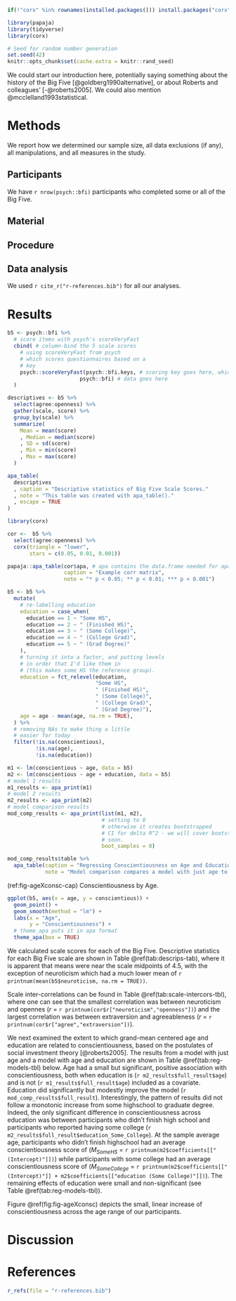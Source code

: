 ```r
if(!"corx" %in% rownames(installed.packages())) install.packages("corx")

library(papaja)
library(tidyverse)
library(corx)
```

```r
# Seed for random number generation
set.seed(42)
knitr::opts_chunk$set(cache.extra = knitr::rand_seed)
```

We could start our introduction here, potentially saying something about the history of the Big Five [@goldberg1990alternative], or about Roberts and colleagues' [-@roberts2005]. We could also mention @mcclelland1993statistical.

# Methods
We report how we determined our sample size, all data exclusions (if any), all manipulations, and all measures in the study. <!-- 21-word solution (Simmons, Nelson & Simonsohn, 2012; retrieved from http://ssrn.com/abstract=2160588) -->

## Participants

We have `r nrow(psych::bfi)` participants who completed some or all of the Big Five.

## Material

## Procedure

## Data analysis
We used `r cite_r("r-references.bib")` for all our analyses.


# Results

```r
b5 <- psych::bfi %>% 
  # score items with psych's scoreVeryFast
  cbind( # column-bind the 5 scale scores
    # using scoreVeryFast from psych
    # which scores questionnaires based on a 
    # key
    psych::scoreVeryFast(psych::bfi.keys, # scoring key goes here, which psych has for this data
                       psych::bfi) # data goes here
  )

descriptives <- b5 %>%
  select(agree:openness) %>% 
  gather(scale, score) %>% 
  group_by(scale) %>% 
  summarize(
    Mean = mean(score)
    , Median = median(score)
    , SD = sd(score)
    , Min = min(score)
    , Max = max(score)
  )

apa_table(
  descriptives
  , caption = "Descriptive statistics of Big Five Scale Scores."
  , note = "This table was created with apa_table()."
  , escape = TRUE
)
```

```r
library(corx)

cor <-  b5 %>%
  select(agree:openness) %>% 
  corx(triangle = "lower",
       stars = c(0.05, 0.01, 0.001))
```

```r
papaja::apa_table(cor$apa, # apa contains the data.frame needed for apa_table
                  caption = "Example corr matrix",
                  note = "* p < 0.05; ** p < 0.01; *** p < 0.001")
```

```r
b5 <- b5 %>% 
  mutate(
    # re-labelling education
    education = case_when(
      education == 1 ~ "Some HS",
      education == 2 ~ " (Finished HS)",
      education == 3 ~ " (Some College)",
      education == 4 ~ " (College Grad)",
      education == 5 ~ " (Grad Degree)"
    ),
    # turning it into a factor, and putting levels
    # in order that I'd like them in 
    # (this makes some HS the reference group).
    education = fct_relevel(education, 
                            "Some HS",
                            " (Finished HS)",
                            " (Some College)",
                            " (College Grad)",
                            " (Grad Degree)"),
    age = age - mean(age, na.rm = TRUE),
  ) %>%
  # removing NAs to make thing a little
  # easier for today
  filter(!is.na(conscientious),
         !is.na(age),
         !is.na(education))

m1 <- lm(conscientious ~ age, data = b5)
m2 <- lm(conscientious ~ age + education, data = b5)
# model 1 results
m1_results <- apa_print(m1)
# model 2 results
m2_results <- apa_print(m2)
# model comparison results
mod_comp_results <- apa_print(list(m1, m2),
                              # setting to 0
                              # otherwise it creates bootstrapped
                              # CI for delta R^2 - we will cover bootstrapping 
                              # soon.
                              boot_samples = 0)
```

```r
mod_comp_results$table %>% 
  apa_table(caption = "Regressing Conscientiousness on Age and Education",
            note = "Model comparison compares a model with just age to a model that has age and education.")
```

(ref:fig-ageXconsc-cap) Conscientiousness by Age.

```r
ggplot(b5, aes(x = age, y = conscientious)) +
  geom_point() +
  geom_smooth(method = "lm") +
  labs(x = "Age",
       y = "Conscientiousness") +
  # theme_apa puts it in apa format
  theme_apa(box = TRUE)
```

We calculated scale scores for each of the Big Five. Descriptive statistics for each Big Five scale are shown in Table\ \@ref(tab:descrips-tab), where it is apparent that means were near the scale midpoints of 4.5, with the exception of neuroticism which had a much lower mean of `r printnum(mean(b5$neuroticism, na.rm = TRUE))`.

Scale inter-correlations can be found in Table\ \@ref(tab:scale-intercors-tbl), where one can see that the smallest correlation was between neuroticism and opennes (*r* = `r printnum(cor$r["neuroticism","openness"])`) and the largest correlation was between extraversion and agreeableness (*r* = `r printnum(cor$r["agree","extraversion"])`).

We next examined the extent to which grand-mean centered age and education are related to conscientiousness, based on the postulates of social investment theory [@roberts2005]. The results from a model with just age and a model with age and education are shown in Table\ \@ref(tab:reg-models-tbl) below. Age had a small but significant, positive association with conscientiousness, both when education is (`r m2_results$full_result$age`) and is not (`r m1_results$full_result$age`) included as a covariate. Education did significantly but modestly improve the model (`r mod_comp_results$full_result`). Interestingly, the pattern of results did not follow a monotonic increase from some highschool to graduate degree. Indeed, the only significant difference in conscientiousness across education was between participants who didn't finish high school and participants who reported having some college (`r m2_results$full_result$education_Some_College`). At the sample average age, participants who didn't finish highschool had an average conscientiousness score of ($M_{SomeHS}$ = `r printnum(m2$coefficients[["(Intercept)"]])`) while participants with some college had an average conscientiousness score of ($M_{SomeCollege}$ = `r printnum(m2$coefficients[["(Intercept)"]] + m2$coefficients[["education (Some College)"]])`). The remaining effects of education were small and non-significant (see Table\ \@ref(tab:reg-models-tbl)). 

Figure\ \@ref(fig:fig-ageXconsc) depicts the small, linear increase of conscientiousness across the age range of our participants. 

# Discussion


\newpage

# References
```r
r_refs(file = "r-references.bib")
```

\begingroup
\setlength{\parindent}{-0.5in}
\setlength{\leftskip}{0.5in}

<div id = "refs"></div>
\endgroup
